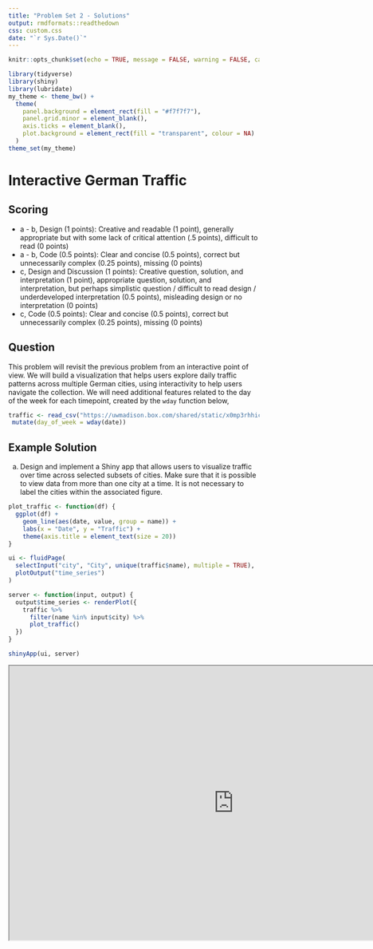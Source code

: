 ```yaml
---
title: "Problem Set 2 - Solutions"
output: rmdformats::readthedown
css: custom.css
date: "`r Sys.Date()`"
---
```


```r
knitr::opts_chunk$set(echo = TRUE, message = FALSE, warning = FALSE, cache = TRUE)
```

```r
library(tidyverse)
library(shiny)
library(lubridate)
my_theme <- theme_bw() +
  theme(
    panel.background = element_rect(fill = "#f7f7f7"),
    panel.grid.minor = element_blank(),
    axis.ticks = element_blank(),
    plot.background = element_rect(fill = "transparent", colour = NA)
  )
theme_set(my_theme)
```


# Interactive German Traffic 

## Scoring

* a - b, Design (1 points): Creative and readable (1 point), generally appropriate but with some lack of critical attention (.5 points), difficult to read (0 points)
* a - b, Code (0.5 points): Clear and concise (0.5 points), correct but unnecessarily complex (0.25 points), missing (0 points)
* c, Design and Discussion (1 points): Creative question, solution, and
interpretation (1 point), appropriate question, solution, and interpretation,
but perhaps simplistic question / difficult to read design / underdeveloped
interpretation (0.5 points), misleading design or no interpretation (0 points)
* c, Code (0.5 points): Clear and concise (0.5 points), correct but unnecessarily complex (0.25 points), missing (0 points)

## Question

This problem will revisit the previous problem from an interactive point of
view. We will build a visualization that helps users explore daily traffic
patterns across multiple German cities, using interactivity to help users
navigate the collection. We will need additional features related to the day of
the week for each timepoint, created by the `wday` function below,

```r
traffic <- read_csv("https://uwmadison.box.com/shared/static/x0mp3rhhic78vufsxtgrwencchmghbdf.csv") %>%
 mutate(day_of_week = wday(date))
```


## Example Solution

a. Design and implement a Shiny app that allows users to visualize traffic
over time across selected subsets of cities. Make sure that it is possible
to view data from more than one city at a time. It is not necessary to label
the cities within the associated figure.

```r
plot_traffic <- function(df) {
  ggplot(df) +
    geom_line(aes(date, value, group = name)) +
    labs(x = "Date", y = "Traffic") +
    theme(axis.title = element_text(size = 20))
}

ui <- fluidPage(
  selectInput("city", "City", unique(traffic$name), multiple = TRUE),
  plotOutput("time_series")
)

server <- function(input, output) {
  output$time_series <- renderPlot({
    traffic %>%
      filter(name %in% input$city) %>%
      plot_traffic()
  })
}

shinyApp(ui, server)
```

<iframe src="https://data-viz.it.wisc.edu/content/da978e9a-126c-4319-abcf-ce5b3fefadc3" width=900 height=550 data-external="1"/>

b. Introduce new inputs to allow users to select a contiguous range of days
of the week. For example, the user should have a way of zooming into the
samples taken within the Monday - Wednesday range.

```r
ui <- fluidPage(
  selectInput("city", "City", unique(traffic$name), multiple = TRUE),
  sliderInput("day_of_week", "Days", 2, 7, c(2, 7)),
  plotOutput("time_series")
)

server <- function(input, output) {
  output$time_series <- renderPlot({
    traffic %>%
      filter(
        name %in% input$city, 
        day_of_week >= input$day_of_week[1] & day_of_week <= input$day_of_week[2]
      ) %>%
      plot_traffic()
  })
}

shinyApp(ui, server)
```

<iframe src="https://data-viz.it.wisc.edu/content/aa7c25b0-618f-41a2-80b7-1816c6ea9b41" width=900 height=550 data-external="1"/>

c. Propose, but do not implement, at least one alternative strategy for
supporting user queries from either part (a) or (b). What are the tradeoffs
between the different approaches in terms of visual effectiveness and
implementation complexity?

# NYC Rentals

## Scoring

## Question

In this problem, we'll create a visualization to dynamically query a
[dataset](https://uwmadison.box.com/shared/static/zi72ugnpku714rbqo2og9tv2yib5xped.csv)
of Airbnb rentals in Manhattan in 2019. The steps below guide you through the
process of building this visualization.

## Example Solution

a. Make a scatterplot of locations (Longitude vs. Latitude) for all the rentals,
colored in by `room_type`.

```r
rentals <- read_csv("https://uwmadison.box.com/shared/static/zi72ugnpku714rbqo2og9tv2yib5xped.csv")
ggplot(rentals) +
  geom_point(aes(longitude, latitude, col = room_type), size = 0.3, alpha = 0.6) +
  scale_color_manual(values = c("#3F4B8C","#F26444", "#40331D")) +
  guides(col = guide_legend(override.aes = list(alpha = 1, size = 2))) +
  labs(col = "Room Type") +
  coord_fixed() +
  theme_void()
```

b. Design a plot and a dynamic query so that clicking or brushing on the
plot updates the points that are highlighted in the scatterplot in (a). For
example, you may query a histogram of prices to focus on neighborhoods that
are more or less affordable.

```r
ui <- fluidPage(
  h3("NYC Airbnb Rentals"),
  fluidRow(
    column(6,
           plotOutput("histogram", brush = brushOpts("plot_brush", direction = "x"), height = 200),
           dataTableOutput("table")
    ),
    column(6, plotOutput("map", height = 600)),
  ),
  theme = bs_theme(bootswatch = "minty")
)

server <- function(input, output) {
  selected <- reactiveVal(rep(TRUE, nrow(rentals)))
  observeEvent(input$plot_brush, {
    selected(brushedPoints(rentals, input$plot_brush, allRows = TRUE)$selected_)
  })
  
  output$histogram <- renderPlot(overlay_histogram(rentals, selected()))
  output$map <- renderPlot(scatterplot(rentals, selected()))
  output$table <- renderDataTable(filter_df(rentals, selected()))
}

shinyApp(ui, server)
```

```r

scatterplot <- function(df, selected_) {
  df %>%
    mutate(selected = selected_) %>%
    ggplot() +
    geom_point(
      aes(
        longitude, latitude, col = room_type, 
        alpha = as.numeric(selected),
        size = as.numeric(selected)
      )
    ) +
    scale_color_manual(values = c("#3F4B8C","#F26444", "#40331D"), guide = "none") +
    scale_alpha(range = c(0.1, .5), guide = "none") +
    scale_size(range = c(0.1, .9), guide = "none") +
    coord_fixed() +
    theme_void()
}

overlay_histogram <- function(df, selected_) {
  sub_df <- filter(df, selected_)
  ggplot(df, aes(trunc_price, fill = room_type)) +
    geom_histogram(alpha = 0.3, binwidth = 25) +
    geom_histogram(data = sub_df, binwidth = 25) +
    scale_y_continuous(expand = c(0, 0, 0.1, 0)) +
    scale_fill_manual(values = c("#3F4B8C","#F26444", "#40331D")) +
    labs(
      fill = "Room Type",
      y = "Count",
      x = "Price"
    )
}

filter_df <- function(df, selected_) {
  filter(df, selected_) %>%
    select(name, price, neighbourhood, number_of_reviews) %>%
    rename(Name = name, Price = price, Neighborhood = neighbourhood, `Number of Reviews` = number_of_reviews)
}
```


<iframe src="https://data-viz.it.wisc.edu/content/b31a14ea-20dd-4718-b2e9-39bc318a2306" width=900 height=550 data-external="1"/>

c. Implement the reverse graphical query. That is, allow the user to update
the plot in (b) by brushing over the scatterplot in (a).

```r
ui <- fluidPage(
  h3("NYC Airbnb Rentals"),
  fluidRow(
    column(6,
           plotOutput("histogram", brush = brushOpts("plot_brush", direction = "x"), height = 200),
           dataTableOutput("table")
    ),
    column(6, plotOutput("map", brush = "plot_brush", height = 600)),
  ),
  theme = bs_theme(bootswatch = "minty")
)
```

<iframe src="https://data-viz.it.wisc.edu/content/a410cc0e-84a1-46f6-959d-1c8cfbb2c729" width=900 height=550 data-external="1"/>

d. Comment on the resulting visualization(s). If you had a friend who was
interested in renting an Airbnb in NYC, what would you tell them?
    

# Random Point Transitions

## Scoring

## Question
This exercise will give practice implementing
transitions on simulated data. The code below generates a random set of 10
numbers,

```d3
let generator = d3.random();
let x = generator(10);
```
## Example Solution

a. Encode the data in `x` using the x-coordinate positions of 10 circles.
b. Animate the circles. Specifically, at fixed time intervals, generate a
new set of 10 numbers, and smoothly transition the original set of circles
to locations corresponding to these new numbers.
c. Extend your animation so that at least one other attribute is changed at
each time step. For example, you may consider changing the
color or the size of the circles. Make sure that transitions remain smooth
(e.g., if transitioning size, gradually increase or decrease the circles'
radii).

# Bar Chart Transitions

## Scoring

## Question

This problem continues [Simple Bar Chart] above. We will create a bar chart that
adds and removes one bar each time a button is clicked. Specifically, the
function below takes an initial array `x` and creates a new array that removes
the first element and adds a new one to the end. Using D3’s generate update
pattern, write a function that updates the visualization from [Simple bar chart]
every time that `update_data()` is called. New bars should be entered from the
left, exited from the right, and transitioned after each click. Your solution
should look (roughly) like [this example](https://github.com/krisrs1128/stat679_code/blob/main/activities/week5/simple_bars_example.mov?raw=true).

```d3
let bar_ages = [],
generator = d3.randomUniform(0, 500),
id = 0;

function update() {
  bar_ages = bar_ages.map(d => { return {id: d.id, age: d.age + 1, height: d.height }})
  bar_ages.push({age: 0, height: generator(), id: id});
  bar_ages = bar_ages.filter(d => d.age < 5)
  id += 1;
}
```

## Example Solution

```r
<!DOCTYPE html>
<html>
  <head>
    <script src="https://d3js.org/d3.v7.min.js"></script>
    <script src="https://d3js.org/d3-selection-multi.v1.min.js"></script>
  </head>
  <body>
    <button id="my_button" onclick="update()">Click</button>
    <svg height=500 width=900>
    </svg>
  </body>
  <script src="q4.js"></script>
</html>
```

```r
let bar_ages = [],
generator = d3.randomUniform(0, 500),
id = 0;

function update() {
  bar_ages = bar_ages.map(d => { return {id: d.id, age: d.age + 1, height: d.height }})
  bar_ages.push({age: 0, height: generator(), id: id});
  bar_ages = bar_ages.filter(d => d.age < 5)
  id += 1;

  let selection = d3.select("svg")
    .selectAll("rect")
    .data(bar_ages, d => d.id)

  selection.enter()
    .append("rect")
    .attrs({ x: 0, y: 500 })

  d3.select("svg")
    .selectAll("rect")
    .transition()
    .duration(1000)
    .attrs({
      x: d => (900 / 5) * d.age,
      y: d => 500 - d.height,
      height: d => d.height,
      width: 100
    })

  selection.exit()
    .transition()
    .duration(1000)
    .attrs({ y: 500 height: 0})
    .remove()
}
```



# Transition Taxonomy

## Scoring

## Question

In "Animated Transitions in Statistical Graphics," Heer and Robertson introduce
a taxonomy of visualizations transitions. These include,

  * View Transformation: We can move the "camera view" associated with a fixed
  visualization. This includes panning and zooming, for example.
  * Filtering: These transitions remove elements based on a user selection.
  For example, we may smoothly remove points in a scatterplot based on a
  dropdown menu selection.
  * Substrate Transformation: This changes the background context on which
  points lie. For example, we may choose to rescale the axis in a scatterplot
  to show a larger range.
  * Ordering: These transitions change the ordering of an ordinal variable.
  For example, we may transition between sorting rows of a heatmap
  alphabetically vs. by their row average.
  * Timestep: These transitions smoothly vary one plot to the corresponding
  plot at a different timestep. For example, we might show "slide" a time
  series to the left to introduce data for the most recent year.
  * Visualization Change: We may change the visual encoding used for a fixed
  dataset. For example, we may smoothly transition from a bar chart to a pie
  chart.
  * Data Scheme Change: This changes the features that are displayed. For
  example, we may smoothly turn a 1D point plot into a 2D scatterplot by
  introducing a new variable.
  
In this problem, we will explore how these transitions arise in practice and
explore how they may be implemented. 

## Example Solution

a. Pick any visualization from the New York Times Upshot, Washington Post
Visual Stories, the BBC Interactives and Graphics, or the Guardian
Interactives pages. Describe two transitions that it implements. Of the 7
transition types given above, which is each one most similar to? Explain
your choice.
b. For any transition (which may or may not be one of those you chose in
(a)), identify the types of graphical marks used to represent the data. How
would you create this type of mark in SVG?
c. To achieve the transition effect, how do you expect that the SVG elements
would be modified / added / removed? Specifically, if elements are modified,
what SVG `attrs` would be changed, and if elements are added or removed, how
would the enter-exit-update pattern apply? You do not need to look at the
code implementing the actual visualization, but you should give a plausible
description of how the transition could be implemented in D3.

# Icelandic Population Analysis

## Scoring

## Question

In this problem, we will analyze the design and implementation of this [interactive visualization](https://observablehq.com/@mbostock/icelandic-population-by-age-1841-2019) of Iceland's population.


## Example Solution

a. Explain how to read this visualization. What are two potential insights a
reader could takeaway from this visualization?
b. The implementation uses the following data join,
    
    ```r
    rect = rect
      .data(data.filter(d => d.year === year), d => `${d.sex}:${d.year - d.age}`)
    ```
      
    What does this code do? What purpose does it serve within the larger visualization?
    
c. When the bars are entered at `Age = 0`, they seem to "pop up," rather
than simply being appended to the end of the bar chart. How is this effect
implemented?
d. Suppose that you had comparable population-by-age data for two countries.
What queries would be interesting to support? How would you generalize the
current visualization's design to support those queries?


